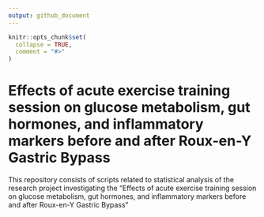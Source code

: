 ```yaml
---
output: github_document
---
```


<!-- README.md is generated from README.Rmd. Please edit that file -->

```r
knitr::opts_chunk$set(
  collapse = TRUE,
  comment = "#>"
)
```

# Effects of acute exercise training session on glucose metabolism, gut hormones, and inflammatory markers before and after Roux-en-Y Gastric Bypass

<!-- badges: start -->
<!-- badges: end -->

This repository consists of scripts related to statistical analysis of the research project investigating the "Effects of acute exercise training session on glucose metabolism, gut hormones, and inflammatory markers before and after Roux-en-Y Gastric Bypass"
